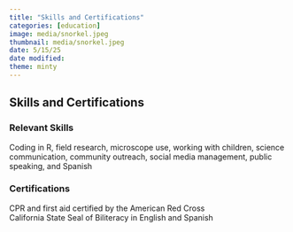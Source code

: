 ```yaml
---
title: "Skills and Certifications"
categories: [education]
image: media/snorkel.jpeg
thumbnail: media/snorkel.jpeg
date: 5/15/25
date modified: 
theme: minty
---
```


## Skills and Certifications

### Relevant Skills

Coding in R, field research, microscope use, working with children, science communication, community outreach, social media management, public speaking, and Spanish

### Certifications

CPR and first aid certified by the American Red Cross<br> California State Seal of Biliteracy in English and Spanish
